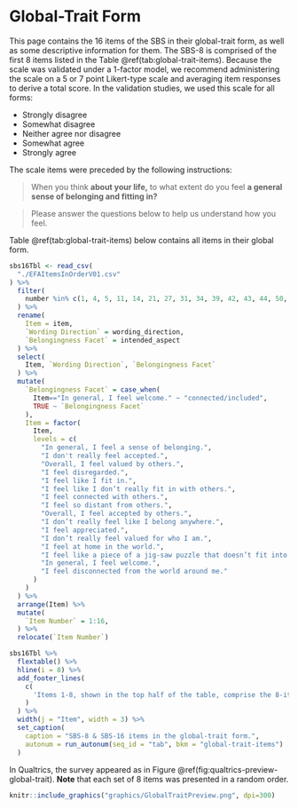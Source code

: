 # Global-Trait Form {#global-trait}

This page contains the 16 items of the SBS in their global-trait form, as well as some descriptive information for them. The SBS-8 is comprised of the first 8 items listed in the Table \@ref(tab:global-trait-items). Because the scale was validated under a 1-factor model, we recommend administering the scale on a 5 or 7 point Likert-type scale and averaging item responses to derive a total score. In the validation studies, we used this scale for all forms:

- Strongly disagree
- Somewhat disagree
- Neither agree nor disagree
- Somewhat agree
- Strongly agree

The scale items were preceded by the following instructions:

> When you think **about your life,** to what extent do you feel **a general sense of belonging and fitting in?**

> Please answer the questions below to help us understand how you feel.

Table \@ref(tab:global-trait-items) below contains all items in their global form.

```r
sbs16Tbl <- read_csv(
  "./EFAItemsInOrderV01.csv"
) %>% 
  filter(
    number %in% c(1, 4, 5, 11, 14, 21, 27, 31, 34, 39, 42, 43, 44, 50, 53, 54)
  ) %>% 
  rename(
    Item = item,
    `Wording Direction` = wording_direction,
    `Belongingness Facet` = intended_aspect
  ) %>% 
  select(
    Item, `Wording Direction`, `Belongingness Facet`
  ) %>% 
  mutate(
    `Belongingness Facet` = case_when(
      Item=="In general, I feel welcome." ~ "connected/included",
      TRUE ~ `Belongingness Facet`
    ),
    Item = factor(
      Item,
      levels = c(
        "In general, I feel a sense of belonging.",
        "I don't really feel accepted.",
        "Overall, I feel valued by others.", 
        "I feel disregarded.",
        "I feel like I fit in.",
        "I feel like I don’t really fit in with others.",
        "I feel connected with others.",
        "I feel so distant from others.",
        "Overall, I feel accepted by others.",
        "I don’t really feel like I belong anywhere.",
        "I feel appreciated.",
        "I don’t really feel valued for who I am.",
        "I feel at home in the world.",
        "I feel like a piece of a jig-saw puzzle that doesn’t fit into the puzzle.",
        "In general, I feel welcome.",
        "I feel disconnected from the world around me."
      )
    )
  ) %>% 
  arrange(Item) %>% 
  mutate(
    `Item Number` = 1:16,
  ) %>% 
  relocate(`Item Number`)
```

```r
sbs16Tbl %>% 
  flextable() %>% 
  hline(i = 8) %>% 
  add_footer_lines(
    c(
      'Items 1-8, shown in the top half of the table, comprise the 8-item version. The "full" scale is comprised of all 16 items.'
    )
  ) %>% 
  width(j = "Item", width = 3) %>% 
  set_caption(
    caption = "SBS-8 & SBS-16 items in the global-trait form.",
    autonum = run_autonum(seq_id = "tab", bkm = "global-trait-items")
  )
```

In Qualtrics, the survey appeared as in Figure \@ref(fig:qualtrics-preview-global-trait). **Note** that each set of 8 items was presented in a random order.

```r
knitr::include_graphics("graphics/GlobalTraitPreview.png", dpi=300)
```
